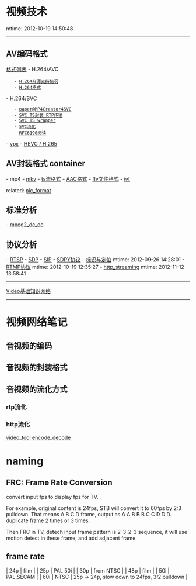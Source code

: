 = 视频技术 =
mtime: 2012-10-19 14:50:48
----
==AV编码格式==
[[av_format_list|格式列表]]
- H.264/AVC
	- [[h264_src_code|H.264开源支持情况]]
	- [[h264_format|H.264格式]]
- H.264/SVC
	- [[svc_mp4_creator|paper@MP4Creator4SVC]]
	- [[svc_ts_rtp|SVC_TS封装_RTP传输]]
	- [[svc_over_rtp_and_ts|SVC TS wrapper]]
	- [[svc_streaming|SVC流化]]
	- [[svc_rtp_rfc6190|RFC6190阅读]]
- [[vpx]]
- [[HEVC|HEVC / H.265]]
==AV封装格式 container ==
- mp4
- [[mkv]]
- [[mpegts_format|ts流格式]]
- [[AAC_format|AAC格式]]
- [[flv_format|flv文件格式]]
- [[https://github.com/liuyang1/test/blob/master/lang/python/ivf.py|ivf]]

related: [[pic_format]]

== 标准分析 ==
- [[mpeg2_dc_oc]]
==协议分析==
- [[rtsp_analysis|RTSP]]
- [[sdp_analysis|SDP]]
- [[SIP_analysis|SIP]]
- [[SPDY_protocol|SDPY协议]]
- [[MIME_procotol|标识与定位]] mtime: 2012-09-26 14:28:01 
- [[RTMP_protocol|RTMP协议]] mtime: 2012-10-19 12:35:27
- [[http_streaming]] mtime: 2012-11-12 13:58:41

----
[[video_base_knowledge_network|Video基础知识网络]]

----
= 视频网络笔记 =

== 音视频的编码 ==
== 音视频的封装格式 ==
== 音视频的流化方式 ==
=== rtp流化 ===
=== http流化 ===

[[video_tool]]
[[encode_decode]]

= naming =
== FRC: Frame Rate Conversion ==
convert input fps to display fps for TV.

For example, original content is 24fps, STB will convert it to 60fps by 2:3
pulldown. That means A B C D frame, output as A A B B B C C D D D. duplicate
frame 2 times or 3 times.

Then FRC in TV, detech input frame pattern is 2-3-2-3 sequence, it will use
motion detect in these frame, and add adjacent frame.

== frame rate ==
| 24p | film      |
| 25p | PAL 50i   |
| 30p | from NTSC |
| 48p | film      |
| 50i | PAL,SECAM |
| 60i | NTSC      |
25p -> 24p, slow down to 24fps, 3:2 pulldown |
